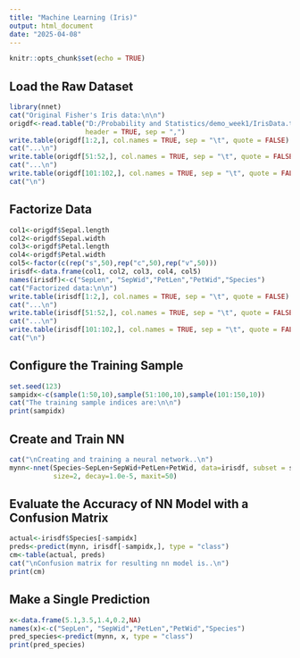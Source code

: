 ---
title: "Machine Learning (Iris)"
output: html_document
date: "2025-04-08"
---

```{r setup, include=FALSE}
knitr::opts_chunk$set(echo = TRUE)
```

## Load the Raw Dataset

```{r load_data}
library(nnet)
cat("Original Fisher's Iris data:\n\n")
origdf<-read.table("D:/Probability and Statistics/demo_week1/IrisData.txt", 
                   header = TRUE, sep = ",")
write.table(origdf[1:2,], col.names = TRUE, sep = "\t", quote = FALSE)
cat("...\n")
write.table(origdf[51:52,], col.names = TRUE, sep = "\t", quote = FALSE)
cat("...\n")
write.table(origdf[101:102,], col.names = TRUE, sep = "\t", quote = FALSE)
cat("\n")
```

## Factorize Data

```{r column}
col1<-origdf$Sepal.length
col2<-origdf$Sepal.width
col3<-origdf$Petal.length
col4<-origdf$Petal.width
col5<-factor(c(rep("s",50),rep("c",50),rep("v",50)))
irisdf<-data.frame(col1, col2, col3, col4, col5)
names(irisdf)<-c("SepLen", "SepWid","PetLen","PetWid","Species")
cat("Factorized data:\n\n")
write.table(irisdf[1:2,], col.names = TRUE, sep = "\t", quote = FALSE)
cat("...\n")
write.table(irisdf[51:52,], col.names = TRUE, sep = "\t", quote = FALSE)
cat("...\n")
write.table(irisdf[101:102,], col.names = TRUE, sep = "\t", quote = FALSE)
cat("\n")
```

## Configure the Training Sample

```{r training_sample}
set.seed(123)
sampidx<-c(sample(1:50,10),sample(51:100,10),sample(101:150,10))
cat("The training sample indices are:\n\n")
print(sampidx)
```

## Create and Train NN

```{r NN}
cat("\nCreating and training a neural network..\n")
mynn<-nnet(Species~SepLen+SepWid+PetLen+PetWid, data=irisdf, subset = sampidx,
           size=2, decay=1.0e-5, maxit=50)
```

## Evaluate the Accuracy of NN Model with a Confusion Matrix

```{r evaluate_model}
actual<-irisdf$Species[-sampidx]
preds<-predict(mynn, irisdf[-sampidx,], type = "class")
cm<-table(actual, preds)
cat("\nConfusion matrix for resulting nn model is..\n")
print(cm)
```

## Make a Single Prediction

```{r }
x<-data.frame(5.1,3.5,1.4,0.2,NA)
names(x)<-c("SepLen", "SepWid","PetLen","PetWid","Species")
pred_species<-predict(mynn, x, type = "class")
print(pred_species)
```